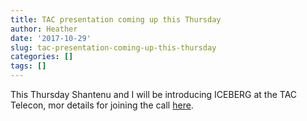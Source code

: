 ```yaml
---
title: TAC presentation coming up this Thursday
author: Heather
date: '2017-10-29'
slug: tac-presentation-coming-up-this-thursday
categories: []
tags: []
---
```


This Thursday Shantenu and I will be introducing ICEBERG at the TAC Telecon, mor details for joining the call [here](https://www.earthcube.org/event/tac-telecon).

